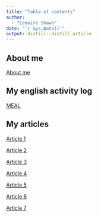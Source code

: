 ```yaml
---
title: "Table of contents"
author:
  - "Lemaire Shawn"
date: "`r Sys.Date()`"
output: distill::distill_article
---
```


## About me

[About me](https://shawnlemaire.github.io/shawn-shawn_blog/posts/about/)

## My english activity log

[MEAL](https://shawnlemaire.github.io/shawn-shawn_blog/posts/meal/)

## My articles

[Article 1](https://shawnlemaire.github.io/shawn-shawn_blog/posts/article1/)

[Article 2](https://shawnlemaire.github.io/shawn-shawn_blog/posts/article2/)

[Article 3](https://shawnlemaire.github.io/shawn-shawn_blog/posts/article3/)

[Article 4](https://shawnlemaire.github.io/shawn-shawn_blog/posts/article4/)

[Article 5](https://shawnlemaire.github.io/shawn-shawn_blog/posts/article5/)

[Article 6](https://shawnlemaire.github.io/shawn-shawn_blog/posts/article6/)

[Article 7](https://shawnlemaire.github.io/shawn-shawn_blog/posts/article7/)

